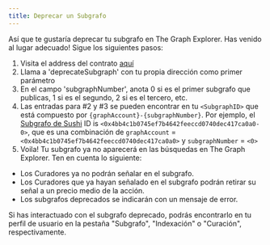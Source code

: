 ```yaml
---
title: Deprecar un Subgrafo
---
```


Así que te gustaría deprecar tu subgrafo en The Graph Explorer. Has venido al lugar adecuado! Sigue los siguientes pasos:

1. Visita el address del contrato [aquí](https://etherscan.io/address/0xadca0dd4729c8ba3acf3e99f3a9f471ef37b6825#writeProxyContract)
2. Llama a 'deprecateSubgraph' con tu propia dirección como primer parámetro
3. En el campo 'subgraphNumber', anota 0 si es el primer subgrafo que publicas, 1 si es el segundo, 2 si es el tercero, etc.
4. Las entradas para #2 y #3 se pueden encontrar en tu `<SubgraphID>` que está compuesto por `{graphAccount}-{subgraphNumber}`. Por ejemplo, el [Subgrafo de Sushi](https://thegraph.com/explorer/subgraph?id=0x4bb4c1b0745ef7b4642feeccd0740dec417ca0a0-0&version=0x4bb4c1b0745ef7b4642feeccd0740dec417ca0a0-0-0&view=Overview) ID is `<0x4bb4c1b0745ef7b4642feeccd0740dec417ca0a0-0>`, que es una combinación de `graphAccount` = `<0x4bb4c1b0745ef7b4642feeccd0740dec417ca0a0>` y `subgraphNumber` = `<0>`
5. Voila! Tu subgrafo ya no aparecerá en las búsquedas en The Graph Explorer. Ten en cuenta lo siguiente:

- Los Curadores ya no podrán señalar en el subgrafo.
- Los Curadores que ya hayan señalado en el subgrafo podrán retirar su señal a un precio medio de la acción.
- Los subgrafos deprecados se indicarán con un mensaje de error.

Si has interactuado con el subgrafo deprecado, podrás encontrarlo en tu perfil de usuario en la pestaña "Subgrafo", "Indexación" o "Curación", respectivamente.
